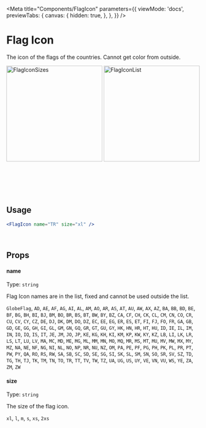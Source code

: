 
<Meta
  title="Components/FlagIcon"
  parameters={{
    viewMode: 'docs',
    previewTabs: {
      canvas: {
        hidden: true,
      },
    },
  }}
/>

# Flag Icon

The icon of the flags of the countries. Cannot get color from outside.

<div
  style={{
    display: 'flex',
    flexWrap: 'wrap',
    justifyContent: 'center',
  }}>
  <img src={FlagIconSizes} width="250" alt="FlagIconSizes" />
  <img src={FlagIconList} width="250" alt="FlagIconList" />
</div>

<br/><br/>
<br/><br/>

## Usage

```jsx
<FlagIcon name="TR" size="xl" />
```

<br />

## Props

#### name

Type: `string`

Flag Icon names are in the list, fixed and cannot be used outside the list.

`GlobeFlag`, `AD`, `AE`, `AF`, `AG`, `AI`, `AL`, `AM`, `AO`, `AR`, `AS`, `AT`, `AU`, `AW`, `AX`, `AZ`, `BA`, `BB`, `BD`, `BE`, `BF`, `BG`, `BH`, `BI`, `BJ`, `BM`, `BO`, `BR`, `BS`, `BT`, `BW`, `BY`, `BZ`, `CA`, `CF`, `CH`, `CK`, `CL`, `CM`, `CN`, `CO`, `CR`, `CU`, `CV`, `CY`, `CZ`, `DE`, `DJ`, `DK`, `DM`, `DO`, `DZ`, `EC`, `EE`, `EG`, `ER`, `ES`, `ET`, `FI`, `FJ`, `FO`, `FR`, `GA`, `GB`, `GD`, `GE`, `GG`, `GH`, `GI`, `GL`, `GM`, `GN`, `GQ`, `GR`, `GT`, `GU`, `GY`, `HK`, `HN`, `HR`, `HT`, `HU`, `ID`, `IE`, `IL`, `IM`, `IN`, `IO`, `IQ`, `IS`, `IT`, `JE`, `JM`, `JO`, `JP`, `KE`, `KG`, `KH`, `KI`, `KM`, `KP`, `KW`, `KY`, `KZ`, `LB`, `LI`, `LK`, `LR`, `LS`, `LT`, `LU`, `LV`, `MA`, `MC`, `MD`, `ME`, `MG`, `ML`, `MM`, `MN`, `MO`, `MQ`, `MR`, `MS`, `MT`, `MU`, `MV`, `MW`, `MX`, `MY`, `MZ`, `NA`, `NE`, `NF`, `NG`, `NI`, `NL`, `NO`, `NP`, `NR`, `NU`, `NZ`, `OM`, `PA`, `PE`, `PF`, `PG`, `PH`, `PK`, `PL`, `PR`, `PT`, `PW`, `PY`, `QA`, `RO`, `RS`, `RW`, `SA`, `SB`, `SC`, `SD`, `SE`, `SG`, `SI`, `SK`, `SL`, `SM`, `SN`, `SO`, `SR`, `SV`, `SZ`, `TD`, `TG`, `TH`, `TJ`, `TK`, `TM`, `TN`, `TO`, `TR`, `TT`, `TV`, `TW`, `TZ`, `UA`, `UG`, `US`, `UY`, `VE`, `VN`, `VU`, `WS`, `YE`, `ZA`, `ZM`, `ZW`

#### size

Type: `string`

The size of the flag icon.

`xl`,
`l`,
`m`,
`s`,
`xs`,
`2xs`
